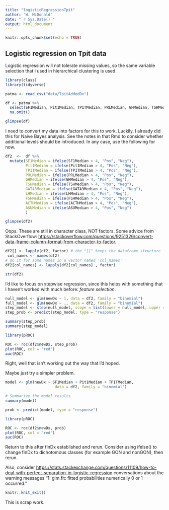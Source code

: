 ```yaml
---
title: "logisticRegressionTpit"
author: "W. McDonald"
date: "`r Sys.Date()`"
output: html_document
---
```


```r
knitr::opts_chunk$set(echo = TRUE)
```

## Logistic regression on Tpit data

Logistic regression will not tolerate missing values, so the same variable selection that I used in hierarchical clustering is used. 

```r
library(class)
library(tidyverse)

patma <- read_csv("data/TpitAddedDx")

df <- patma %>% 
  select(SF1Median, Pit1Median, TPITMedian, PRLMedian, GHMedian, TSHMedian, LHMedian, FSHMedian, ACTHMedian, ASUMedian, GATA3Median, newDx) %>%
  na.omit()

glimpse(df)
```

I need to convert my data into factors for this to work. Luckily, I already did this for Naive Bayes analysis. See the notes in that Rmd to consider whether additional levels should be introduced. In any case, use the following for now.

```r
df2  <-  df %>% 
  mutate(SF1Median = ifelse(SF1Median > 4, "Pos", "Neg"),
         Pit1Median = ifelse(Pit1Median > 4, "Pos", "Neg"),
         TPITMedian = ifelse(TPITMedian > 4, "Pos", "Neg"),
         PRLMedian = ifelse(PRLMedian > 4, "Pos", "Neg"),
         GHMedian = ifelse(GHMedian > 4, "Pos", "Neg"),
         TSHMedian = ifelse(TSHMedian > 4, "Pos", "Neg"),
         GATA3Median = ifelse(GATA3Median > 4, "Pos", "Neg"),
         LHMedian = ifelse(LHMedian > 4, "Pos", "Neg"),
         FSHMedian = ifelse(FSHMedian > 4, "Pos", "Neg"),
         ACTHMedian = ifelse(ACTHMedian > 4, "Pos", "Neg"),
         ASUMedian = ifelse(ASUMedian > 4, "Pos", "Neg")
         ) 

glimpse(df2)
```

Oops. These are still in character class, NOT factors. Some advice from StackOverflow: <https://stackoverflow.com/questions/9251326/convert-data-frame-column-format-from-character-to-factor>.

```r
df2[] <- lapply(df2, factor) # the "[]" keeps the dataframe structure
 col_names <- names(df2)
# do it for some names in a vector named 'col_names'
df2[col_names] <- lapply(df2[col_names] , factor)

str(df2)
```

I'd like to focus on stepwise regression, since this helps with something that I haven't worked with much before: *feature selection*. 

```r
null_model <- glm(newDx ~ 1, data = df2, family = "binomial")
full_model <- glm(newDx ~ ., data = df2, family = "binomial")
step_model <- step(null_model, scope = list(lower = null_model, upper = full_model), direction = "forward")
step_prob <- predict(step_model, type = "response")

summary(step_prob)
summary(step_model)

library(pROC)

ROC <- roc(df2$newDx, step_prob)
plot(ROC, col = "red")
auc(ROC)
```

Right, well that isn't working out the way that I'd hoped. 

Maybe just try a simpler problem.

```r
model <- glm(newDx ~ SF1Median + Pit1Median + TPITMedian, 
                      data = df2, family = "binomial")

# Summarize the model results
summary(model)

prob <- predict(model, type = "response")

library(pROC)

ROC <- roc(df2$newDx, prob)
plot(ROC, col = "red")
auc(ROC)
```

Return to this after finDx established and rerun. Consider using ifelse() to change finDx to dichotomous classes (for example GON and nonGON), then rerun. 

Also, consider <https://stats.stackexchange.com/questions/11109/how-to-deal-with-perfect-separation-in-logistic-regression> conversations about the warning messages "1: glm.fit: fitted probabilities numerically 0 or 1 occurred." 


```r
knitr::knit_exit()
```

This is scrap work.